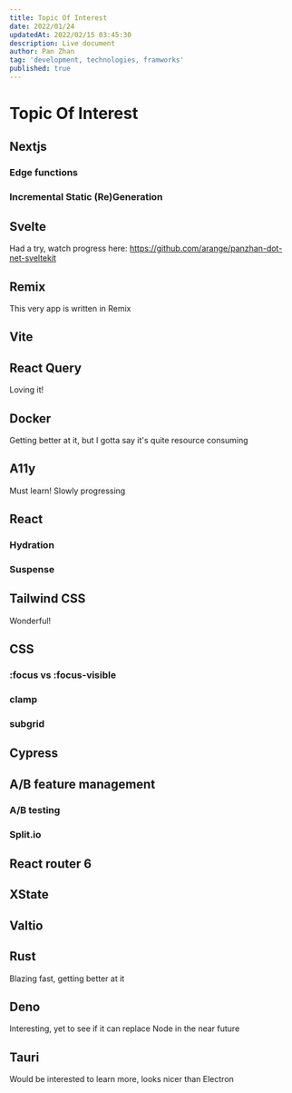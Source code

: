 ```yaml
---
title: Topic Of Interest
date: 2022/01/24
updatedAt: 2022/02/15 03:45:30
description: Live document
author: Pan Zhan
tag: 'development, technologies, framworks'
published: true
---
```


# Topic Of Interest

## Nextjs
### Edge functions
### Incremental Static (Re)Generation
## Svelte
Had a try, watch progress here: https://github.com/arange/panzhan-dot-net-sveltekit
## Remix
This very app is written in Remix
## Vite
## React Query
Loving it!
## Docker
Getting better at it, but I gotta say it's quite resource consuming
## A11y
Must learn! Slowly progressing
## React
### Hydration
### Suspense
## Tailwind CSS
Wonderful!
## CSS
### :focus vs :focus-visible
### clamp
### subgrid
## Cypress
## A/B feature management
### A/B testing
### Split.io
## React router 6
## XState
## Valtio
## Rust
Blazing fast, getting better at it
## Deno
Interesting, yet to see if it can replace Node in the near future
## Tauri
Would be interested to learn more, looks nicer than Electron
